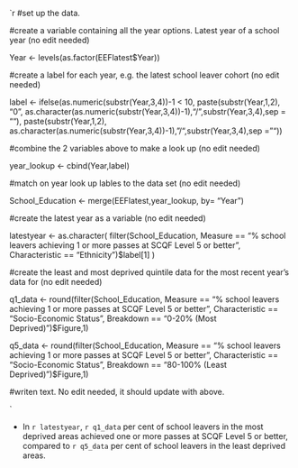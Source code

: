


`r 
#set up the data.


#create a variable containing all the year options. Latest year of a school year (no edit needed)

Year <- levels(as.factor(EEFlatest$Year))

#create a label for each year, e.g. the latest school leaver cohort (no edit needed)

label <- ifelse(as.numeric(substr(Year,3,4))-1 < 10, paste(substr(Year,1,2), "0", as.character(as.numeric(substr(Year,3,4))-1),"/",substr(Year,3,4),sep = ""),
      paste(substr(Year,1,2), as.character(as.numeric(substr(Year,3,4))-1),"/",substr(Year,3,4),sep = ""))

#combine the 2 variables above to make a look up (no edit needed)

year_lookup <- cbind(Year,label)

#match on year look up lables to the data set (no edit needed)

School_Education <- merge(EEFlatest,year_lookup, by= "Year")

#create the latest year as a variable (no edit needed)

latestyear <- as.character( filter(School_Education, Measure == "% school leavers achieving 1 or more passes at SCQF Level 5 or better",
                            Characteristic == "Ethnicity")$label[1] )

#create the least and most deprived quintile data for the most recent year's data for (no edit needed)

q1_data <- round(filter(School_Education, Measure == "% school leavers achieving 1 or more passes at SCQF Level 5 or better",
                            Characteristic == "Socio-Economic Status", Breakdown == "0-20% (Most Deprived)")$Figure,1)

q5_data <- round(filter(School_Education, Measure == "% school leavers achieving 1 or more passes at SCQF Level 5 or better",
                        Characteristic == "Socio-Economic Status", Breakdown == "80-100% (Least Deprived)")$Figure,1)

#writen text. No edit needed, it should update with above.

`

* In `r latestyear`, `r q1_data` per cent of school leavers in the most deprived areas achieved one or more passes at SCQF Level 5 or better, 
	compared to `r q5_data` per cent of school leavers in the least deprived areas.
